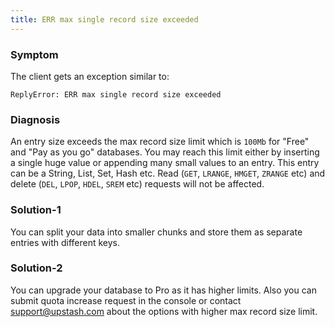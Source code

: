 ```yaml
---
title: ERR max single record size exceeded
---
```


### Symptom

The client gets an exception similar to:

```
ReplyError: ERR max single record size exceeded
```

### Diagnosis

An entry size exceeds the max record size limit which is `100Mb` for "Free" and
"Pay as you go" databases. You may reach this limit either by inserting a single
huge value or appending many small values to an entry. This entry can be a
String, List, Set, Hash etc. Read (`GET`, `LRANGE`, `HMGET`, `ZRANGE` etc) and
delete (`DEL`, `LPOP`, `HDEL`, `SREM` etc) requests will not be affected.

### Solution-1

You can split your data into smaller chunks and store them as separate entries
with different keys.

### Solution-2

You can upgrade your database to Pro as it has higher limits. Also
you can submit quota increase request in the console or contact
support@upstash.com about the options with higher max record size limit.
